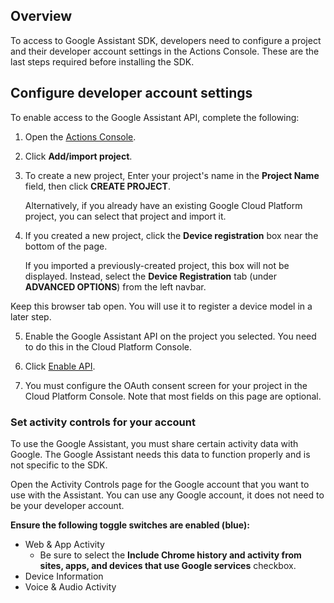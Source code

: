 ## Overview

To access to Google Assistant SDK, developers need to configure a project
and their developer account settings in the Actions Console. These are the last
steps required before installing the SDK.

## Configure developer account settings

To enable access to the Google Assistant API, complete the following:

1.  Open the [Actions Console](https://console.actions.google.com/).

2.  Click **Add/import project**.

3.  To create a new project, Enter your project's name in the **Project Name** field, then click **CREATE PROJECT**.

    Alternatively, if you already have an existing Google Cloud Platform project,
    you can select that project and import it.

4.  If you created a new project, click the **Device registration** box near the bottom of the page.

    If you imported a previously-created project, this box will not be displayed. Instead, select the **Device Registration** tab (under **ADVANCED OPTIONS**) from the left navbar.

Keep this browser tab open. You will use it to register a device model in a later step.

5.  Enable the Google Assistant API on the project you selected. You need to do this in the Cloud Platform Console.

6.  Click [Enable API](https://console.developers.google.com/apis/api/embeddedassistant.googleapis.com/overview).

7.  You must configure the OAuth consent screen for your project in the Cloud Platform Console. Note that most fields on this page are optional.

### Set activity controls for your account

To use the Google Assistant, you must share certain activity data with Google. The Google Assistant needs this data to function properly and is not specific to the SDK.

Open the Activity Controls page for the Google account that you want to use with the Assistant. You can use any Google account, it does not need to be your developer account.

**Ensure the following toggle switches are enabled (blue):**

- Web & App Activity
  - Be sure to select the **Include Chrome history and activity from sites, apps, and devices that use Google services** checkbox.
- Device Information
- Voice & Audio Activity
